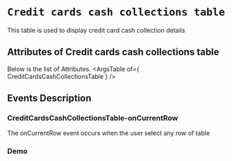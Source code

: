 <!-- Custom-MDX-Documentation.mdx -->

# `Credit cards cash collections table`

 
This table is used to display credit card cash collection details


## Attributes of Credit cards cash collections table
Below is the list of Attributes.
<ArgsTable of={ CreditCardsCashCollectionsTable } /> 

## Events Description

### CreditCardsCashCollectionsTable-onCurrentRow

The onCurrentRow event occurs when the user select any row of table

### Demo

<Canvas>
<Story id="creditcardscashcollectionstable--primary" />
</Canvas>

 